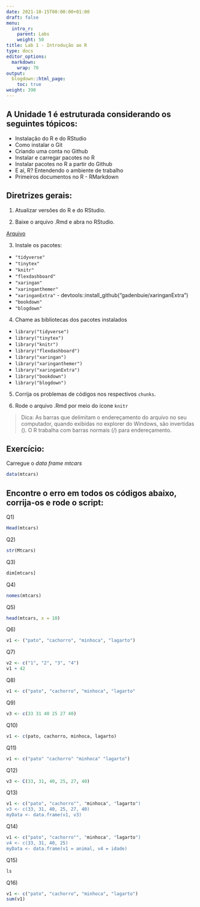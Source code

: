 ```yaml
---
date: 2021-10-15T00:00:00+01:00
draft: false
menu:
  intro_r:
    parent: Labs
    weight: 50
title: Lab 1 - Introdução ao R
type: docs
editor_options: 
  markdown: 
    wrap: 70
output: 
  blogdown::html_page:
    toc: true
weight: 390
---
```


## A **Unidade 1** é estruturada considerando os seguintes tópicos:
- Instalação do R e do RStudio
- Como instalar o Git
- Criando uma conta no Github
- Instalar e carregar pacotes no R
- Instalar pacotes no R a partir do Github
- E aí, R? Entendendo o ambiente de trabalho
- Primeiros documentos no R - RMarkdown

## Diretrizes gerais:

1. Atualizar versões do R e do RStudio.

2. Baixe o arquivo .Rmd e abra no RStudio. 

[Arquivo]()

3. Instale os pacotes: 
  - `"tidyverse"`
  - `"tinytex"`
  - `"knitr"`
  - `"flexdashboard"`
  - `"xaringan"`
  - `"xaringanthemer"`
  - `"xaringanExtra"` - devtools::install_github("gadenbuie/xaringanExtra")
  - `"bookdown"`
  - `"blogdown"`
  
4. Chame as bibliotecas dos pacotes instalados
  - `library("tidyverse")`
  - `library("tinytex")`
  - `library("knitr")`
  - `library("flexdashboard")`
  - `library("xaringan")`
  - `library("xaringanthemer")`
  - `library("xaringanExtra")`
  - `library("bookdown")`
  - `library("blogdown")`

5. Corrija os problemas de códigos nos respectivos `chunks`. 

6. Rode o arquivo .Rmd por meio do ícone `knitr` 

> Dica: As barras que delimitam o endereçamento do arquivo no seu computador, quando exibidas no explorer do Windows, são invertidas (\). O R trabalha com barras normais (/) para endereçamento. 

## Exercício:

Carregue o *data frame* *mtcars*

```r
data(mtcars)
```

## Encontre o erro em todos os códigos abaixo, corrija-os e rode o script:

Q1)

```r
Head(mtcars)
```

Q2)

```r
str(Mtcars)
```

Q3)

```r
dim[mtcars]
```

Q4)

```r
nomes(mtcars)
```

Q5)

```r
head(mtcars, x = 10)
```

Q6)

```r
v1 <- ("pato", "cachorro", "minhoca", "lagarto")
```

Q7)

```r
v2 <- c("1", "2", "3", "4")
v1 + 42
```

Q8)

```r
v1 <- c("pato", "cachorro", "minhoca", "lagarto"
```

Q9)

```r
v3 <- c(33 31 40 25 27 40)
```

Q10)

```r
v1 <- c(pato, cachorro, minhoca, lagarto)
```

Q11)

```r
v1 <- c("pato" "cachorro" "minhoca" "lagarto")
```

Q12)

```r
v3 <- C(33, 31, 40, 25, 27, 40)
```

Q13)

```r
v1 <- c("pato", "cachorro"", "minhoca", "lagarto")
v3 <- c(33, 31, 40, 25, 27, 40)
myData <- data.frame(v1, v3)
```

Q14)

```r
v1 <- c("pato", "cachorro"", "minhoca", "lagarto")
v4 <- c(33, 31, 40, 25)
myData <- data.frame(v1 = animal, v4 = idade)
```

Q15)

```r
ls
```

Q16)

```r
v1 <- c("pato", "cachorro", "minhoca", "lagarto")
sum(v1)
```


